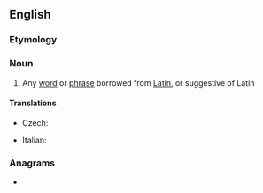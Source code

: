 ==English==

===Etymology===
{{suffix|Latin|ism|lang=en}}

===Noun===
{{wikipedia}}
{{en-noun}}

# Any [[word]] or [[phrase]] borrowed from [[Latin]], or suggestive of Latin

====Translations====
{{trans-top|Latinism}}
* Czech: {{t|cs|latinismus|m}}
{{trans-mid}}
* Italian: {{t+|it|latinismo|m}}
{{trans-bottom}}

===Anagrams===
* {{anagrams|en|limitans}}